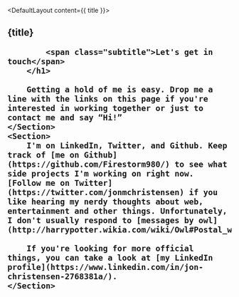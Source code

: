 


<DefaultLayout content={{ title }}>
	<Section tag="header" emphasis>
		<h1>
			{title}

			<span class="subtitle">Let's get in touch</span>
		</h1>

		Getting a hold of me is easy. Drop me a line with the links on this page if you're interested in working together or just to contact me and say “Hi!”
	</Section>
	<Section>
		I'm on LinkedIn, Twitter, and Github. Keep track of [me on Github](https://github.com/Firestorm980/) to see what side projects I'm working on right now. [Follow me on Twitter](https://twitter.com/jonmchristensen) if you like hearing my nerdy thoughts about web, entertainment and other things. Unfortunately, I don't usually respond to [messages by owl](http://harrypotter.wikia.com/wiki/Owl#Postal_workers).

		If you're looking for more official things, you can take a look at [my LinkedIn profile](https://www.linkedin.com/in/jon-christensen-2768381a/).
	</Section>
</DefaultLayout>
